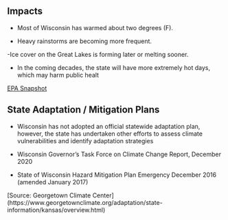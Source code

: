 ## Impacts

- Most of Wisconsin has warmed about two degrees (F).

- Heavy rainstorms are becoming more frequent.

-Ice cover on the Great Lakes is forming later or melting
sooner. 

- In the coming decades, the state will have more extremely hot days, which may harm public healt
    
[EPA Snapshot](https://19january2017snapshot.epa.gov/sites/production/files/2016-09/documents/climate-change-ws.pdf)

## State Adaptation / Mitigation Plans

- Wisconsin has not adopted an official statewide adaptation plan, however, the state has undertaken other efforts to assess climate vulnerabilities and identify adaptation strategies

- Wisconsin Governor's Task Force on Climate Change Report, December 2020

- State of Wisconsin Hazard Mitigation Plan	Emergency December 2016 (amended January 2017)

[Source: Georgetown Climate Center] (https://www.georgetownclimate.org/adaptation/state-information/kansas/overview.html)